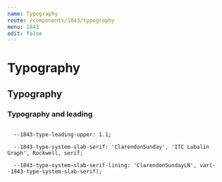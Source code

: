 ```yaml
---
name: Typography
route: /components/1843/typography
menu: 1843
edit: false
---
```



# Typography
## Typography

### Typography and leading
<Playground>
  <code>
  --1843-type-leading-upper: 1.1;<br />
  --1843-type-system-slab-serif: 'ClarendonSunday', 'ITC Lubalin Graph', Rockwell, serif;<br />
  --1843-type-system-slab-serif-lining: 'ClarendonSundayLN', var(--1843-type-system-slab-serif);<br />
  </code>
</Playground>
